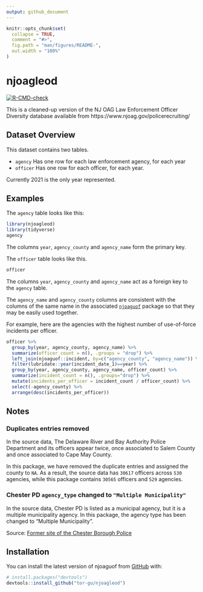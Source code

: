 ```yaml
---
output: github_document
---
```


<!-- README.md is generated from README.Rmd. Please edit that file -->

```r
knitr::opts_chunk$set(
  collapse = TRUE,
  comment = "#>",
  fig.path = "man/figures/README-",
  out.width = "100%"
)
```

# njoagleod

<!-- badges: start -->
[![R-CMD-check](https://github.com/tor-gu/njoagleod/workflows/R-CMD-check/badge.svg)](https://github.com/tor-gu/njoagleod/actions)
<!-- badges: end -->

This is a cleaned-up version of the NJ OAG Law Enforcement Officer Diversity 
  database available from https://www.njoag.gov/policerecruiting/

## Dataset Overview
This dataset contains two tables.

* ```agency``` Has one row for each law enforcement agency, for each year
* ```officer``` Has one row for each officer, for each year.

Currently 2021 is the only year represented.

## Examples
The ```agency``` table looks like this:
```r
library(njoagleod)
library(tidyverse)
agency
```
The columns ```year```, ```agency_county``` and ```agency_name``` form the primary key.  

The ```officer``` table looks like this.
```r
officer
```
The columns ```year```, ```agency_county``` and ```agency_name``` act as a foreign
key to the ```agency``` table.

The ```agency_name``` and ```agency_county``` columns are consistent with the columns
of the same name in the associated [```njoaguof```](https://github.com/tor-gu/njoaguof) package so that they may be easily used together.  

For example, here are the agencies with the highest number of use-of-force incidents per officer.
```r
officer %>% 
  group_by(year, agency_county, agency_name) %>%
  summarize(officer_count = n(), .groups = "drop") %>%
  left_join(njoaguof::incident, by=c("agency_county", "agency_name")) %>%
  filter(lubridate::year(incident_date_1)==year) %>%
  group_by(year, agency_county, agency_name, officer_count) %>%
  summarize(incident_count = n(), .groups="drop") %>%
  mutate(incidents_per_officer = incident_count / officer_count) %>%
  select(-agency_county) %>%
  arrange(desc(incidents_per_officer))
```

## Notes

### Duplicates entries removed
In the source data, The Delaware River and Bay Authority Police Department and its officers appear twice, once associated to Salem County and once associated to Cape May County. 

In this package, we have removed the duplicate entries and assigned the county to `NA`.  As a result, the source data has ```30617``` officers across ```530``` agencies, while this package contains ```30565``` officers and ```529``` agencies.

### Chester PD `agency_type` changed to `"Multiple Municipality"`
In the source data, Chester PD is listed as a municipal agency, but it is a 
multiple municipality agency. In this package, the agency type has been changed to "Multiple Municipality".

Source: [Former site of the Chester Borough Police](https://chesterborough.org/departments/chester-borough-police/)

## Installation

You can install the latest version of njoaguof from [GitHub](https://github.com/) with:

``` r
# install.packages("devtools")
devtools::install_github("tor-gu/njoagleod")
```

